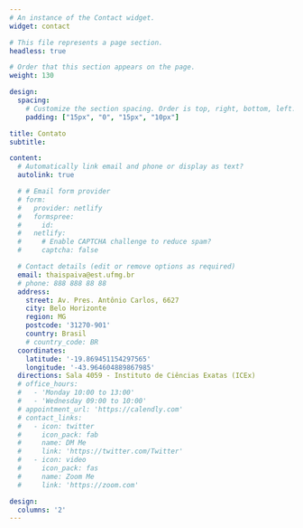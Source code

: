```yaml
---
# An instance of the Contact widget.
widget: contact

# This file represents a page section.
headless: true

# Order that this section appears on the page.
weight: 130

design:
  spacing:
    # Customize the section spacing. Order is top, right, bottom, left.
    padding: ["15px", "0", "15px", "10px"]

title: Contato
subtitle:

content:
  # Automatically link email and phone or display as text?
  autolink: true

  # # Email form provider
  # form:
  #   provider: netlify
  #   formspree:
  #     id:
  #   netlify:
  #     # Enable CAPTCHA challenge to reduce spam?
  #     captcha: false

  # Contact details (edit or remove options as required)
  email: thaispaiva@est.ufmg.br
  # phone: 888 888 88 88
  address:
    street: Av. Pres. Antônio Carlos, 6627
    city: Belo Horizonte
    region: MG
    postcode: '31270-901'
    country: Brasil
    # country_code: BR
  coordinates:
    latitude: '-19.869451154297565'
    longitude: '-43.964604889867985'
  directions: Sala 4059 - Instituto de Ciências Exatas (ICEx)
  # office_hours:
  #   - 'Monday 10:00 to 13:00'
  #   - 'Wednesday 09:00 to 10:00'
  # appointment_url: 'https://calendly.com'
  # contact_links:
  #   - icon: twitter
  #     icon_pack: fab
  #     name: DM Me
  #     link: 'https://twitter.com/Twitter'
  #   - icon: video
  #     icon_pack: fas
  #     name: Zoom Me
  #     link: 'https://zoom.com'

design:
  columns: '2'
---
```

